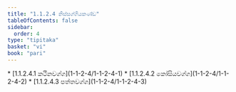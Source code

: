 ```yaml
---
title: "1.1.2.4 නිස්සග්ගියකණ්ඩ"
tableOfContents: false
sidebar:
  order: 4
type: "tipitaka"
basket: "vi"
book: "pari"
---
```



<DynamicBreadcrumb />



<TableOfContents book="pari" section="1.1.2.4">
* [1.1.2.4.1 කථිනවග්ග](1-1-2-4/1-1-2-4-1)
* [1.1.2.4.2 කෝසියවග්ග](1-1-2-4/1-1-2-4-2)
* [1.1.2.4.3 පත්තවග්ග](1-1-2-4/1-1-2-4-3)
</TableOfContents>